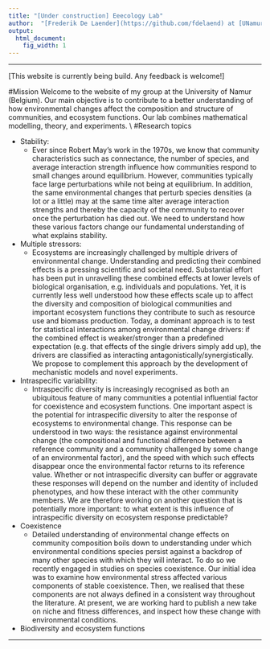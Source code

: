 ```yaml
---
title: "[Under construction] Eeecology Lab"
author:  "[Frederik De Laender](https://github.com/fdelaend) at [UNamur](https://www.unamur.be/)"
output:
  html_document:
    fig_width: 1
---
```


----

[This website is currently being build. Any feedback is welcome!]

#Mission
Welcome to the website of my group at the University of Namur (Belgium). Our main objective is to contribute to a better understanding of how environmental changes affect the composition and structure of communities, and ecosystem functions. Our lab combines mathematical modelling, theory, and experiments. 
\\
#Research topics

* Stability:
    + Ever since Robert May's work in the 1970s, we know that community characteristics such as connectance, the number of species, and average interaction strength influence how communities respond to small changes around  equilibrium. However, communities typically face large perturbations while not being at equilibrium. In addition, the same environmental changes that perturb species densities (a lot or a little) may at the same time alter average interaction strengths and thereby the capacity of the community to recover once the perturbation has died out. We need to understand how these various factors change our fundamental understanding of what explains stability.

* Multiple stressors: 
    + Ecosystems are increasingly challenged by multiple drivers of environmental change. Understanding and predicting their combined effects is a pressing scientific and societal need. Substantial effort has been put in unravelling these combined effects at lower levels of biological organisation, e.g. individuals and populations. Yet, it is currently less well understood how these effects scale up to affect the diversity and composition of biological communities and important ecosystem functions they contribute to such as resource use and biomass production. Today, a dominant approach is to test for statistical interactions among environmental change drivers: if the combined effect is weaker/stronger than a predefined expectation (e.g. that effects of the single drivers simply add up), the drivers are classified as interacting antagonistically/synergistically. We propose to complement this approach by the development of mechanistic models and novel experiments. 

* Intraspecific variability: 
    + Intraspecific diversity is increasingly recognised as both an ubiquitous feature of many communities \emph{and} a potential influential factor for coexistence and ecosystem functions. One important aspect is the potential for intraspecific diversity to alter the response of ecosystems to environmental change. This response can be understood in two ways: the resistance against environmental change (the compositional and functional difference between a reference community and a community challenged by some change of an environmental factor), and the speed with which such effects disappear once the environmental factor returns to its reference value. Whether or not intraspecific diversity can buffer or aggravate these responses will depend on the number and identity of included phenotypes, and how these interact with the other community members. We are therefore working on another question that is potentially more important: to what extent is this influence of intraspecific diversity on ecosystem response predictable? 
    
* Coexistence
    + Detailed understanding of environmental change effects on community composition boils down to understanding under which environmental conditions species persist against a backdrop of many other species with which they will interact. To do so we recently engaged in studies on species coexistence. Our initial idea was to examine how environmental stress affected various components of stable coexistence. Then, we realised that these components are not always defined in a consistent way throughout the literature. At present, we are working hard to publish a new take on niche and fitness differences, and inspect how these change with environmental conditions. 
    
* Biodiversity and ecosystem functions


----



